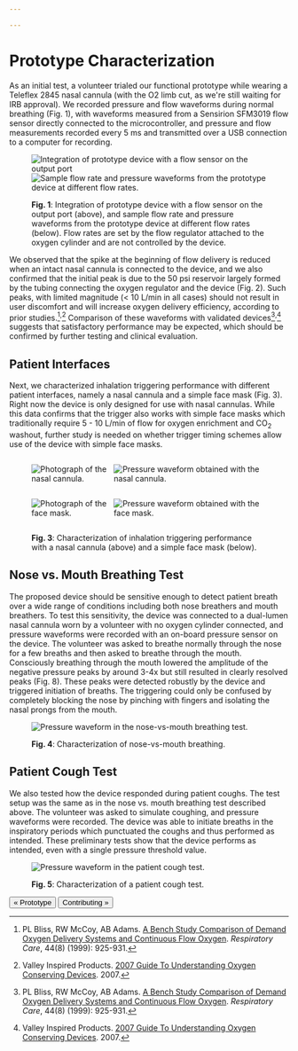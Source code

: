 ```yaml
---

---
```


# Prototype Characterization

As an initial test, a volunteer trialed our functional prototype while wearing a Teleflex 2845 nasal cannula (with the O2 limb cut, as we're still waiting for IRB approval). We recorded pressure and flow waveforms during normal breathing (Fig. 1), with waveforms measured from a Sensirion SFM3019 flow sensor directly connected to the microcontroller, and pressure and flow measurements recorded every 5 ms and transmitted over a USB connection to a computer for recording.

<figure>

![Integration of prototype device with a flow sensor on the output port](/uploads/characterization-photo.png)
![Sample flow rate and pressure waveforms from the prototype device at different flow rates.](/uploads/waveforms.png)

<figcaption>

**Fig. 1**: Integration of prototype device with a flow sensor on the output port (above), and sample flow rate and pressure waveforms from the prototype device at different flow rates (below). Flow rates are set by the flow regulator attached to the oxygen cylinder and are not controlled by the device.

</figcaption>
</figure>

We observed that the spike at the beginning of flow delivery is reduced when an intact nasal cannula is connected to the device, and we also confirmed that the initial peak is due to the 50 psi reservoir largely formed by the tubing connecting the oxygen regulator and the device (Fig. 2). Such peaks, with limited magnitude (< 10 L/min in all cases) should not result in user discomfort and will increase oxygen delivery efficiency, according to prior studies.[^bliss]<sup>,</sup>[^vip] Comparison of these waveforms with validated devices[^bliss]<sup>,</sup>[^vip] suggests that satisfactory performance may be expected, which should be confirmed by further testing and clinical evaluation.

## Patient Interfaces

Next, we characterized inhalation triggering performance with different patient interfaces, namely a nasal cannula and a simple face mask (Fig. 3). Right now the device is only designed for use with nasal cannulas. While this data confirms that the trigger also works with simple face masks which traditionally require 5 - 10 L/min of flow for oxygen enrichment and CO<sub>2</sub> washout, further study is needed on whether trigger timing schemes allow use of the device with simple face masks.

<figure>

<div class="table">
<div class="row" style="display: flex">
<div class="column" style="flex: 35%">

![Photograph of the nasal cannula.](/uploads/nasal-cannula-photo.jpg)

</div>
<div class="column" style="flex: 65%">

![Pressure waveform obtained with the nasal cannula.](/uploads/nasal-cannula-waveform.png)

</div>
</div>
<div class="row" style="display: flex">
<div class="column" style="flex: 35%">

![Photograph of the face mask.](/uploads/face-mask-photo.jpg)

</div>
<div display="column" style="flex: 65%">

![Pressure waveform obtained with the face mask.](/uploads/face-mask-waveform.png)

</div>
</div>
</div>

<figcaption>

**Fig. 3**: Characterization of inhalation triggering performance with a nasal cannula (above) and a simple face mask (below).

</figcaption>
</figure>

## Nose vs. Mouth Breathing Test

The proposed device should be sensitive enough to detect patient breath over a wide range of conditions including both nose breathers and mouth breathers. To test this sensitivity, the device was connected to a dual-lumen nasal cannula worn by a volunteer with no oxygen cylinder connected, and pressure waveforms were recorded with an on-board pressure sensor on the device. The volunteer was asked to breathe normally through the nose for a few breaths and then asked to breathe through the mouth. Consciously breathing through the mouth lowered the amplitude of the negative pressure peaks by around 3-4x but still resulted in clearly resolved peaks (Fig. 8). These peaks were detected robustly by the device and triggered initiation of breaths. The triggering could only be confused by completely blocking the nose by pinching with fingers and isolating the nasal prongs from the mouth.

<figure>

![Pressure waveform in the nose-vs-mouth breathing test.](/uploads/nose-mouth-waveform.png)

<figcaption>

**Fig. 4**: Characterization of nose-vs-mouth breathing.

</figcaption>
</figure>

## Patient Cough Test

We also tested how the device responded during patient coughs. The test setup was the same as in the nose vs. mouth breathing test described above. The volunteer was asked to simulate coughing, and pressure waveforms were recorded. The device was able to initiate breaths in the inspiratory periods which punctuated the coughs and thus performed as intended. These preliminary tests show that the device performs as intended, even with a single pressure threshold value.

<figure>

![Pressure waveform in the patient cough test.](/uploads/cough-waveform.png)

<figcaption>

**Fig. 5**: Characterization of a patient cough test.

</figcaption> </figure>

[<Button>« Prototype</Button>](prototype) [<Button>Contributing »</Button>](contributing)

[^bliss]: PL Bliss, RW McCoy, AB Adams. [A Bench Study Comparison of Demand Oxygen Delivery Systems and Continuous Flow Oxygen](https://www.oxypoint.eu/sites/default/files/content-files/TECH%201%20-%20Comparison%20of%20Demand%20Oxygen%20Delivery%20Systems%20and%20Continuous%20Flow%20Oxygen.pdf). _Respiratory Care_, 44(8) (1999): 925-931.

[^vip]: Valley Inspired Products. [2007 Guide To Understanding Oxygen Conserving Devices](http://www.inspiredrc.com/images/documents/OCD2007.pdf). 2007.
